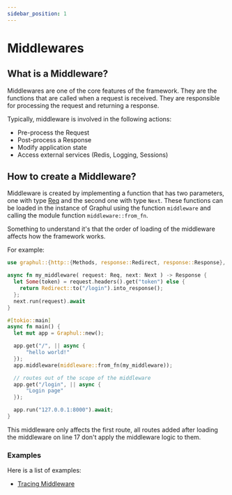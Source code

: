 ```yaml
---
sidebar_position: 1
---
```

# Middlewares

<HeaderBadgesWidget commaDelimitedContributors="Phosphorus" lastVerifiedDateString="January 7th, 2023" />

## What is a Middleware?

Middlewares are one of the core features of the framework. They are the functions that are called when a request is received. They are responsible for processing the request and returning a response.

Typically, middleware is involved in the following actions:

- Pre-process the Request
- Post-process a Response
- Modify application state
- Access external services (Redis, Logging, Sessions)

## How to create a Middleware?

Middleware is created by implementing a function that has two parameters, one with type [Req](request) and the second one with type `Next`. 
These functions can be loaded in the instance of Graphul using the function `middleware` and calling the module function `middleware::from_fn`.

Something to understand it's that the order of loading of the middleware affects how the framework works.

For example:

```rust showLineNumbers
use graphul::{http::{Methods, response::Redirect, response::Response}, Graphul, middleware::{self, Next}, Req, IntoResponse};

async fn my_middleware( request: Req, next: Next ) -> Response {
  let Some(token) = request.headers().get("token") else {
    return Redirect::to("/login").into_response();
  };
  next.run(request).await
}

#[tokio::main]
async fn main() {
  let mut app = Graphul::new();

  app.get("/", || async {
      "hello world!"
  });
  app.middleware(middleware::from_fn(my_middleware));

  // routes out of the scope of the middleware
  app.get("/login", || async {
      "Login page"
  });

  app.run("127.0.0.1:8000").await;
}
```

This middleware only affects the first route, all routes added after loading the middleware on line 17 don't apply the middleware logic to them.

### Examples

Here is a list of examples:

- [Tracing Middleware](https://github.com/graphul-rs/graphul/tree/main/examples/tracing-middleware)
